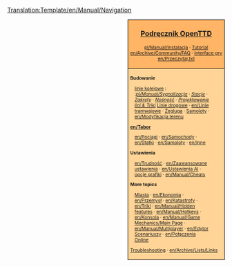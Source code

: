 <noinclude>[[Translation:Template/en/Manual/Navigation]]</noinclude><noinclude>{{en/Translation|origin= Template:en/Manual/Navigation
|from  = en
|to    = pl
|Percentage =0
}}{{en/-}}
</noinclude>
<div style="float:right; padding-left:12px; background:#ffffff;">
<div style="border:1px solid #000000; background:#ffb466; padding:5px; -moz-border-radius-topleft:5px; -moz-border-radius-topright:5px; font-size: 12pt;">
<center><strong><font size="3">[[pl/Manual/Main Page|Podręcznik OpenTTD]]</font></strong></center>
<div style="font-size: 8pt; text-align: center;">
[[pl/Manual/Instalacja]] &middot; 
[[pl/Manual/Tutorial/Main Page|Tutorial]]<br />
[[en/Archive/Community/FAQ]] &middot; 
[[en/Manual/Game interface|interface gry]]<br />
[[en/Przeczytaj.txt]]
</div>
</div>
<div style="border:1px solid black; border-top-width: 0px; background:#ffd496; padding:5px; -moz-border-radius-bottomleft:5px; -moz-border-radius-bottomright:8px; font-size: 8pt;">

<div style="width: 186px">
'''Budowanie'''
<div style="margin-left:10px;">
[[en/Manual/Railway construction|linie kolejowe]] : <br />
:''[[pl/Manual/Sygnalizacja]]'' &middot; ''[[en/Manual/Railway station|Stacje]]'' &middot; ''[[en/Community/Junctionary/Main Page|Zakręty]]'' &middot; ''[[en/Community/Railway Designs|Nośność]]'' &middot; ''[[en/Community/Rail Designs|Projektowanie lini & Triki]]''
[[en/Manual/Roadway construction|Linie drogowe]] &middot; [[en/Linie tramwajowe]] &middot; [[en/Manual/Waterway construction|Żegluga]] &middot; [[en/Manual/Airport construction|Samoloty]] &middot; [[en/Modyfikacja terenu]]
</div>
</div>

<div style="width: 186px">
'''[[en/Tabor]]'''
<div style="margin-left:10px;">
[[en/Pociągi]] &middot; [[en/Samochody]] &middot; [[en/Statki]] &middot;
[[en/Samoloty]] &middot; [[en/Inne]]
</div>
</div>

<div style="width: 186px">
'''Ustawienia'''
<div style="margin-left:10px;">
[[en/Trudność]] &middot; [[en/Zaawansowane ustawienia]] &middot; [[en/Ustawienia AI]] &middot;
[[en/Manual/NewGRF|opcje grafiki]] &middot; [[en/Manual/Cheats]]
</div>
</div>

<div style="width: 186px">
'''More topics'''<br />
<div style="margin-left:10px;">
[[en/Manual/Towns|Miasta]] &middot; [[en/Ekonomia]] &middot; [[en/Przemysł]] &middot;
[[en/Katastrofy]] &middot; [[en/Triki]] &middot;
[[en/Manual/Hidden features]] &middot; [[en/Manual/Hotkeys]] &middot;
[[en/Konsola]] &middot; [[en/Manual/Game Mechanics/Main Page]] &middot;
[[en/Manual/Multiplayer]] &middot; [[en/Edytor Scenariuszy]] &middot;
[[en/Połączenia Online]]
</div>
</div>

[[en/Archive/Manual/Troubleshooting|Troubleshooting]] &middot; [[en/Archive/Lists/Links]]
</div>
</div>
<includeonly>[[Category:pl/Manual/Podręcznik|{{PAGENAME}}]]</includeonly>